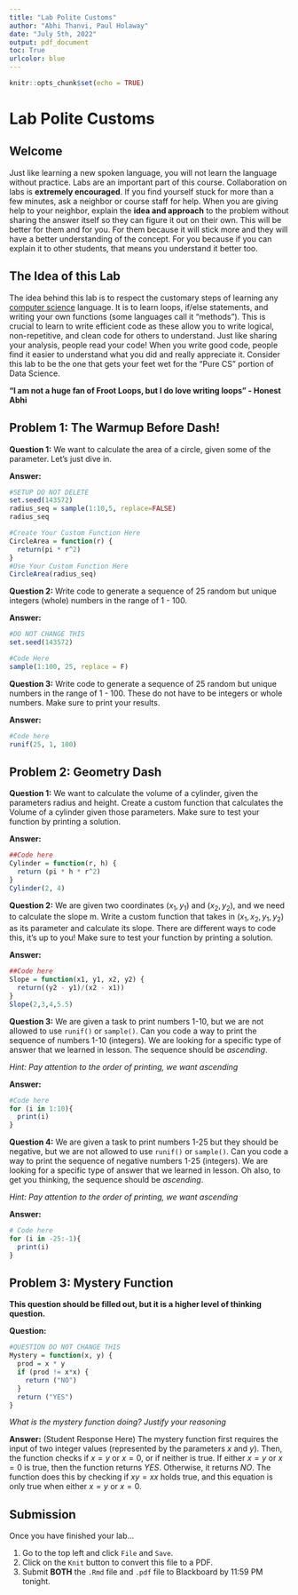 ```yaml
---
title: "Lab Polite Customs"
author: "Abhi Thanvi, Paul Holaway"
date: "July 5th, 2022"
output: pdf_document
toc: True
urlcolor: blue
---
```


```r
knitr::opts_chunk$set(echo = TRUE)
```
\newpage

# Lab Polite Customs

## Welcome

Just like learning a new spoken language, you will not learn the language without practice. Labs are an important part of this course. Collaboration on labs is **extremely encouraged**. If you find yourself stuck for more than a few minutes, ask a neighbor or course staff for help. When you are giving help to your neighbor, explain the **idea and approach** to the problem without sharing the answer itself so they can figure it out on their own. This will be better for them and for you. For them because it will stick more and they will have a better understanding of the concept. For you because if you can explain it to other students, that means you understand it better too.

## The Idea of this Lab

The idea behind this lab is to respect the customary steps of learning any [computer science](https://www.youtube.com/watch?v=r7dZKOL5rcg) language. It is to learn loops, if/else statements, and writing your own functions (some languages call it "methods"). This is crucial to learn to write efficient code as these allow you to write logical, non-repetitive, and clean code for others to understand. Just like sharing your analysis, people read your code! When you write good code, people find it easier to understand what you did and really appreciate it. Consider this lab to be the one that gets your feet wet for the "Pure CS" portion of Data Science.

  **"I am not a huge fan of Froot Loops, but I do love writing loops" -  Honest Abhi**

## Problem 1: The Warmup Before Dash!

**Question 1:** We want to calculate the area of a circle, given some of the parameter. Let's just dive in.

**Answer:**

```r
#SETUP DO NOT DELETE
set.seed(143572)
radius_seq = sample(1:10,5, replace=FALSE)
radius_seq

#Create Your Custom Function Here
CircleArea = function(r) {
  return(pi * r^2)
}
#Use Your Custom Function Here
CircleArea(radius_seq)
```

\newpage
**Question 2:** Write code to generate a sequence of 25 random but unique integers (whole) numbers in the range of 1 - 100. 

**Answer:** 

```r
#DO NOT CHANGE THIS
set.seed(143572)

#Code Here
sample(1:100, 25, replace = F)
```

**Question 3:** Write code to generate a sequence of 25 random but unique numbers in the range of 1 - 100. These do not have to be integers or whole numbers. Make sure to print your results.

**Answer:**

```r
#Code here
runif(25, 1, 100)
```

\newpage

## Problem 2: Geometry Dash

**Question 1:** We want to calculate the volume of a cylinder, given the parameters radius and height. Create a custom function that calculates the Volume of a cylinder given those parameters. Make sure to test your function by printing a solution.   

**Answer:**

```r
##Code here
Cylinder = function(r, h) {
  return (pi * h * r^2)
}
Cylinder(2, 4)
```

**Question 2:** We are given two coordinates $(x_1, y_1)$ and $(x_2,y_2)$, and we need to calculate the slope m. Write a custom function that takes in $(x_1,x_2,y_1,y_2)$ as its parameter and calculate its slope. There are different ways to code this, it's up to you! Make sure to test your function by printing a solution.

**Answer:**

```r
##Code here
Slope = function(x1, y1, x2, y2) {
  return((y2 - y1)/(x2 - x1))
}
Slope(2,3,4,5.5)
```

**Question 3:** We are given a task to print numbers 1-10, but we are not allowed to use `runif()` or `sample()`. Can you code a way to print the sequence of numbers 1-10 (integers). We are looking for a specific type of answer that we learned in lesson. The sequence should be *ascending*.

*Hint: Pay attention to the order of printing, we want ascending*

**Answer:**
```r
#Code here
for (i in 1:10){
  print(i)
}
```

**Question 4:** We are given a task to print numbers 1-25 but they should be negative, but we are not allowed to use `runif()` or `sample()`. Can you code a way to print the sequence of negative numbers 1-25 (integers). We are looking for a specific type of answer that we learned in lesson. Oh also, to get you thinking, the sequence should be *ascending*.

*Hint: Pay attention to the order of printing, we want ascending*

**Answer:**
```r
# Code here
for (i in -25:-1){
  print(i)
}
```

\newpage
## Problem 3: Mystery Function

**This question should be filled out, but it is a higher level of thinking question.**

**Question:** 
```r
#QUESTION DO NOT CHANGE THIS
Mystery = function(x, y) {
  prod = x * y
  if (prod != x*x) {
    return ("NO")
  }
  return ("YES")
}
```

*What is the mystery function doing? Justify your reasoning*

**Answer:** (Student Response Here)
The mystery function first requires the input of two integer values (represented by the parameters $x$ and $y$). Then, the function checks if $x = y$ or $x = 0$, or if neither is true. If either $x = y$ or $x = 0$ is true, then the function returns $YES$. Otherwise, it returns $NO$. The function does this by checking if $xy = xx$ holds true, and this equation is only true when either $x = y$ or $x = 0$.

## Submission
Once you have finished your lab...

1. Go to the top left and click `File` and `Save`.
2. Click on the `Knit` button to convert this file to a PDF.
3. Submit **BOTH** the `.Rmd` file and `.pdf` file to Blackboard by 11:59 PM tonight.